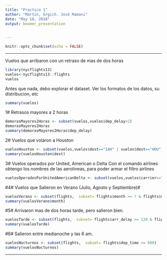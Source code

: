 ---
title: "Practico 1"
author: "Martin, Grgich. José Mamani"
date: "May 18, 2018"
output: beamer_presentation
 
  
---

```{r setup, include=FALSE}
knitr::opts_chunk$set(echo = FALSE)
``` 

***

Vuelos que arribaron con un retraso de mas de dos horas

```{r}
library(nycflights13)
vuelos<-nycflights13::flights
vuelos
```

Antes que nada, debo explorar el dataset. Ver los formatos de los datos, su distribucion, etc 


```{r}
summary(vuelos)
```

1# Retrasos mayores a 2 horas

```{r}
demorasMayores2Horas <- subset(vuelos,vuelos$dep_delay>2)
demorasMayores2Horas
summary(demorasMayores2Horas$dep_delay)
```
 
2# Vuelos que volaron a Houston

```{r}
vuelosHouston <- subset(vuelos,vuelos$dest=="IAH" | vuelos$dest=="HOU")
summary(vuelosHouston$dest)
```

3# Vuelos operados por United, American o Delta
Con el comando airlines obtengo los nombres de las aerolineas, para poder armar el filtro
airlines

```{r}
vuelosOperadosPorUnitedAmericanDelta <- subset(vuelos,vuelos$carrier=="AA" | vuelos$carrier=="DL" | vuelos$carrier=="UA")
```


#4# Vuelos que Salieron en Verano (Julio, Agosto y Septiembre)#
```{r}
vuelosVerano <- subset(flights,  subset= flights$month >= 7 & flights$month <= 9) 
summary(vuelosVerano$month)
```

#5# Arrivaron mas de dos horas tarde, pero salieron bien.
```{r}
vuelosTarde <- subset(flights,  subset= flights$arr_delay >= 120 & flights$dep_delay <= 0) 
summary(vuelosTarde)
```

#6#	Salieron entre medianoche y las 6 am.
```{r}
vuelosNocturnos <- subset(flights,  subset= flights$dep_time <= 600) 
summary(vuelosNocturnos)
```

***


